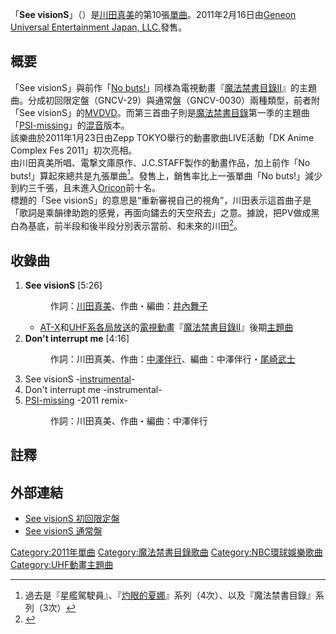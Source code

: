 {{Infobox Single 
| Name           = See visionS
| Artist         = [[川田真美|川田真美]]
| Album          = 
| A-side         = 
| B-side         = Don't interrupt me 
| Released       = 2011年2月16日
| Format         = [[單曲|單曲]]
| Recorded       = 2011年<br>{{JPN}}
| Genre          = [[J-POP|J-POP]]（[[動畫歌曲|動畫歌曲]]）
| Length         = 
| Label          = Geneon Universal Entertainment Japan, LLC.
| Writer         = 川田真美<br/>[[井內舞子|井內舞子]]（作曲#1）<br/>[[中澤伴行|中澤伴行]]（作曲#2）
| Producer       = [[I've|I've]]
| Certification  = 
| Chart position = * 週間14位<small>（[[ORICON|ORICON]]）</small> 
* 日間10位<small>（ORICON）</small>
* 2011年2月度月間名次39名<small>（Oricon）</small>
* 登場3回<small>（Oricon）</small>
* 77位<small>（[[公告牌百强单曲榜|Billboard JAPAN HOT 100]]）</small>
* 8位<small>（[[告示牌_(雜誌)|Billboard Hot Animation]]）</small>
* 18位<small>（Nielsen SoundScan）</small>
* 20位<small>（PLANET）</small>
* 23位<small>（[[COUNT_DOWN_TV|CDTV]]）</small>
* 登場2回<small>（CDTV）</small>
| Last single    = [[No_buts!|No buts!]]<br/>（2010年）
| This single    = '''See visionS'''<br/>（2011年）
| Next single    = [[Serment|Serment]]<br/>（2012年）
| Misc           = 
}}
「'''See visionS'''」（{{lang-ja|シービジョンズ}}）是[[川田真美|川田真美]]的第10張[[單曲|單曲]]。2011年2月16日由[[Geneon_Universal_Entertainment_Japan,_LLC.|Geneon Universal Entertainment Japan, LLC.]]發售。

== 概要 ==
「See visionS」與前作「[[No_buts!|No buts!]]」同様為電視動畫『[[魔法禁書目錄|魔法禁書目錄II]]』的主題曲。分成初回限定盤（GNCV-29）與通常盤（GNCV-0030）兩種類型，前者附「See visionS」的[[音樂影片|MV]][[DVD|DVD]]。而第三首曲子則是[[魔法禁書目錄|魔法禁書目錄]]第一季的主題曲「[[PSI-missing|PSI-missing]]」的[[混音|混音]]版本。 <br/>
該樂曲於2011年1月23日由Zepp TOKYO舉行的動畫歌曲LIVE活動「DK Anime Complex Fes 2011」初次亮相。<br/>
由川田真美所唱、電撃文庫原作、J.C.STAFF製作的動畫作品，加上前作「No buts!」算起來總共是九張單曲<ref>過去是『星艦駕駛員』、『[[灼眼的夏娜|灼眼的夏娜]]』系列（4次）、以及『魔法禁書目錄』系列（3次）</ref>。發售上，銷售率比上一張單曲「No buts!」減少到約三千張，且未進入[[Oricon|Oricon]]前十名。<br/>
標題的「See visionS」的意思是“重新審視自己的視角”，川田表示這首曲子是「歌詞是乘韻律助跑的感覺，再面向鏽去的天空飛去」之意。據說，把PV做成黑白為基底，前半段和後半段分別表示當前、和未來的川田<ref>{{Cite web|url=http://hobby-channel.net/index2-sfa/20877-20877.html|title=『魔法禁書目錄』新OP「See visionS」發售紀念！川田真美的獨家採訪♪|language=ja|author=|publisher=|date=2011年2月18日|accessdate=2011年3月3日|deadurl=yes|archiveurl=https://web.archive.org/web/20110920113827/http://hobby-channel.net/index2-sfa/20877-20877.html|archivedate=2011年9月20日}}</ref>。

== 收錄曲 ==
# '''See visionS'''  [5:26]
#: 作詞：[[川田真美|川田真美]]、作曲・編曲：[[井內舞子|井內舞子]]
#* [[AT-X|AT-X]]和[[全國獨立UHF放送協議會|UHF系各局放送]]的[[電視動畫|電視動畫]]『[[魔法禁書目錄|魔法禁書目錄II]]』後期[[主題曲|主題曲]]
# '''Don't interrupt me'''  [4:16]
#: 作詞：川田真美、作曲：[[中澤伴行|中澤伴行]]、編曲：中澤伴行・[[尾崎武士|尾崎武士]]
# See visionS  -[[器樂|instrumental]]-
# Don't interrupt me -instrumental-
# [[PSI-missing|PSI-missing]]  -2011 remix-
#: 作詞：川田真美、作曲・編曲：中澤伴行

== 註釋 ==
{{Reflist}}

== 外部連結 ==
* [https://archive.is/20130501124451/http://db.geneonuniversal.jp/search_music/detail.php?softid=GNCV-0029 See visionS 初回限定盤]
* [https://archive.is/20130501100219/http://db.geneonuniversal.jp/search_music/detail.php?softid=GNCV-0030 See visionS 通常盤]

{{魔法禁書目錄}}

{{DEFAULTSORT:See visionS}}
[[Category:2011年單曲|Category:2011年單曲]]
[[Category:魔法禁書目錄歌曲|Category:魔法禁書目錄歌曲]]
[[Category:NBC環球娛樂歌曲|Category:NBC環球娛樂歌曲]]
[[Category:UHF動畫主題曲|Category:UHF動畫主題曲]]